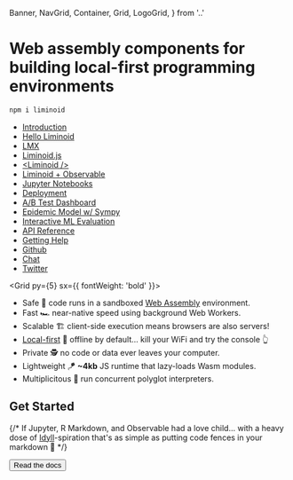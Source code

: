   Banner,
  NavGrid,
  Container,
  Grid,
  LogoGrid,
} from '..'


<Banner>
<LogoGrid>
<Logo size={20} speed={0}/>
<div>

<h1 style={{fontSize: '1.3em', marginTop: '1.3em'}}>Web assembly components for building local-first programming environments</h1>

```sh
npm i liminoid
```

</div>
</LogoGrid>
<Box my='auto' />
<NavGrid>

- [Introduction](/overview/introduction)
- [Hello Liminoid](/overview/hello-liminoid)
- [LMX](/guides/lmx)
- [Liminoid.js](/guides/javascript)
- [<Liminoid /\>](/guides/react)
- [Liminoid + Observable](/guides/observable)
- [Jupyter Notebooks](/guides/jupyter)
- [Deployment](/guides/deployment)
- [A/B Test Dashboard](/examples/ab-test)
- [Epidemic Model w/ Sympy](/examples/epidemic-model)
- [Interactive ML Evaluation](/examples/machine-learning-eval)
- [API Reference](/reference/javascript)
- [Getting Help](/overview/getting-help)
- [Github](https://github.com/liminoid)
- [Chat](https://matrix.to/#/!CPoHZRWLrkbgPuzGpU:matrix.org/$cw1qJZO_Ykr4rPF5_Of3OXGg_4j8E4LkqdkFqGFGA_U?via=matrix.org)
- [Twitter](https://twitter.com/liminoid_io)

</NavGrid>
</Banner>

<Container py={5}>

<Grid py={5} sx={{ fontWeight: 'bold' }}>

- Safe 🔐 code runs in a sandboxed [Web Assembly](https://webassembly.org/) environment.
- Fast 🏎 near-native speed using background Web Workers.
- Scalable 🏗 client-side execution means browsers are also servers!
- [Local-first][local] 📵 offline by default... kill your WiFi and try the console 👆
- Private 🕵️ no code or data ever leaves your computer.
- Lightweight 🪁 **~4kb** JS runtime that lazy-loads Wasm modules.
- Multiplicitous 👯 run concurrent polyglot interpreters.

</Grid>

## Get Started

{/* If Jupyter, R Markdown, and Observable had a love child... with a heavy dose of [Idyll](https://idyll-lang.org/)-spiration that's as simple as putting code fences in your markdown 🙌 */}

<Button as='a'
  variant='big'
  href='/overview/introduction'>
  Read the docs
</Button>

</Container>

[local]: https://www.inkandswitch.com/local-first.html
